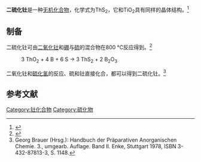{{chembox
| Verifiedfields = changed
| Watchedfields = changed
| verifiedrevid = 437430093
| Name = 二硫化钍
| ImageFile = Cotunnite_structure.png
| ImageName = 二硫化钍
| OtherNames = 硫化钍<br>硫化钍(IV)
|Section1={{Chembox Identifiers
| CASNo_Ref = {{cascite|correct|CAS}}
| CASNo = 12138-07-7
| PubChem = 82937
| EINECS = 235-242-8
| InChI = 1S/2S.Th
| SMILES = S=[Th]=S
  }}
|Section2={{Chembox Properties
| Formula = ThS<sub>2</sub>
| MolarMass = 296.17 g/mol
| Appearance = 暗棕色固体
| Density = 7.3 g/cm<sup>3</sup>
| MeltingPtC = 1905
| BoilingPt = 
  }}
|Section3={{Chembox Structure
| CrystalStruct = 
  }}
}}

'''二硫化钍'''是一种[[无机化合物|无机化合物]]，化学式为ThS<sub>2</sub>，它和TiO<sub>2</sub>具有同样的晶体结构。<ref>{{Cite book | url=https://books.google.com/books?id=hpWzxTnQH14C&pg=PA184&dq=ThS2#v=onepage&q=ThS2&f=false |title = Inorganic Chemistry|isbn = 9781891389016|last1 = Wulfsberg|first1 = Gary|date = 2000-03-16}}</ref>

==制备==
二硫化钍可由[[二氧化钍|二氧化钍]]和[[硼|硼]]与[[硫|硫]]的混合物在800 °C反应得到。<ref>{{cite journal|journal=Journal of the American Chemical Society|volume=142|issue=33|language=en|issn=0002-7863|date=2020-08-19|pages=14365–14373|doi=10.1021/jacs.0c06483|url=https://pubs.acs.org/doi/10.1021/jacs.0c06483|title=Facile Oxide to Chalcogenide Conversion for Actinides Using the Boron–Chalcogen Mixture Method|accessdate=2020-08-21|author=Logan S. Breton, Vladislav V. Klepov, Hans-Conrad zur Loye|archive-date=2020-09-18|archive-url=https://web.archive.org/web/20200918123946/https://pubs.acs.org/doi/10.1021/jacs.0c06483|dead-url=no}}</ref>
:3 ThO<sub>2</sub> + 4 B + 6 S → 3 ThS<sub>2</sub> + 2 B<sub>2</sub>O<sub>3</sub>

二氧化钍和[[硫化氢|硫化氢]]的反应、硫和钍直接化合，都可以得到二硫化钍。<ref>Georg Brauer (Hrsg.): Handbuch der Präparativen Anorganischen Chemie. 3., umgearb. Auflage. Band II. Enke, Stuttgart 1978, ISBN 3-432-87813-3, S. 1148.</ref>

==参考文献==
{{reflist}}

{{钍化合物}}
{{硫化物}}

[[Category:钍化合物|Category:钍化合物]]
[[Category:硫化物|Category:硫化物]]